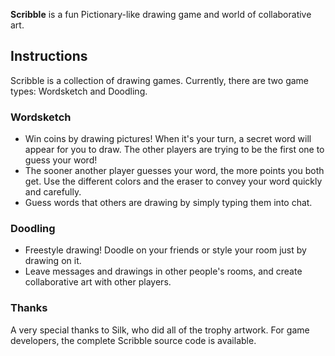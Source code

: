 {{Infobox game
|name=Scribble
|genre=whirled
|description=The Pictionary-like drawing game and world of collaborative art.
|forumlink=http://www.whirled.com/#groups-d_10585
|linknumber=1994
|singleplayer=whirled
|multiplayer=whirled
|whirlednumber=10585
|version=
|testing=no
|testingspot=
|development=yes
|devteam=[http://www.whirled.com/#people-878 Aduros]
|screenshot=yes
|awards=yes
|awardstext=
|GDC=winner
|GDCdate=April_2009
}}
'''Scribble''' is a fun Pictionary-like drawing game and world of collaborative art.

== Instructions ==

Scribble is a collection of drawing games. Currently, there are two game types: Wordsketch and Doodling.

=== Wordsketch ===

* Win coins by drawing pictures! When it's your turn, a secret word will appear for you to draw. The other players are trying to be the first one to guess your word!
* The sooner another player guesses your word, the more points you both get. Use the different colors and the eraser to convey your word quickly and carefully.
* Guess words that others are drawing by simply typing them into chat.

=== Doodling ===

* Freestyle drawing! Doodle on your friends or style your room just by drawing on it.
* Leave messages and drawings in other people's rooms, and create collaborative art with other players.

=== Thanks ===

A very special thanks to Silk, who did all of the trophy artwork. For game developers, the complete Scribble source code is available.